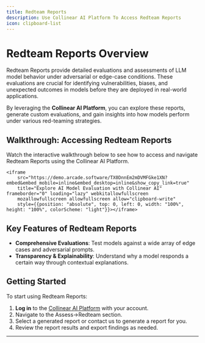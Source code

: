 ```yaml
---
title: Redteam Reports
description: Use Collinear AI Platform To Access Redteam Reports
icon: clipboard-list
---
```


# Redteam Reports Overview

Redteam Reports provide detailed evaluations and assessments of LLM model behavior under adversarial or edge-case conditions. These evaluations are crucial for identifying vulnerabilities, biases, and unexpected outcomes in models before they are deployed in real-world applications.

By leveraging the **Collinear AI Platform**, you can explore these reports, generate custom evaluations, and gain insights into how models perform under various red-teaming strategies.

## Walkthrough: Accessing Redteam Reports

Watch the interactive walkthrough below to see how to access and navigate Redteam Reports using the Collinear AI Platform.

<div style={{position: "relative", paddingBottom: "calc(51.66666666666667% + 41px)", height: 0, width: "100%"}}>

    <iframe
        src="https://demo.arcade.software/TX0DnnEm2mDVMFGke1XN?embed&embed_mobile=inline&embed_desktop=inline&show_copy_link=true"
        title="Explore AI Model Evaluation with Collinear AI" frameborder="0" loading="lazy" webkitallowfullscreen
        mozallowfullscreen allowfullscreen allow="clipboard-write"
        style={{position: "absolute", top: 0, left: 0, width: "100%", height: "100%", colorScheme: "light"}}></iframe>
</div>

## Key Features of Redteam Reports

- **Comprehensive Evaluations**: Test models against a wide array of edge cases and adversarial prompts.
- **Transparency & Explainability**: Understand why a model responds a certain way through contextual explanations.

## Getting Started

To start using Redteam Reports:

1. **Log in** to the [Collinear AI Platform](https://collinear.ai) with your account.
2. Navigate to the Assess-\>Redteam section.
3. Select a generated report or contact us to generate a report for you.
4. Review the report results and export findings as needed.

---
